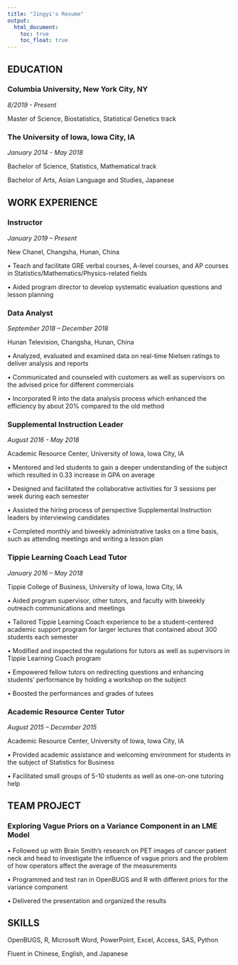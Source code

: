 ```yaml
---
title: "Jingyi's Resume"
output: 
  html_document:
    toc: true
    toc_float: true
---
```


## **EDUCATION**

### **Columbia University, New York City, NY**							      
*8/2019 -	 Present*

Master of Science, Biostatistics, Statistical Genetics track

### **The University of Iowa, Iowa City, IA**		     			                       	           
*January 2014 - May 2018*

Bachelor of Science, Statistics, Mathematical track

Bachelor of Arts, Asian Language and Studies, Japanese       

 
## **WORK EXPERIENCE**


### **Instructor**									     
*January 2019 – Present*

New Chanel, Changsha, Hunan, China

•	Teach and facilitate GRE verbal courses, A-level courses, and AP courses in Statistics/Mathematics/Physics-related fields

•	Aided program director to develop systematic evaluation questions and lesson planning


### **Data Analyst**								  
*September 2018 – December 2018*

Hunan Television, Changsha, Hunan, China

•	Analyzed, evaluated and examined data on real-time Nielsen ratings to deliver analysis and reports

•	Communicated and counseled with customers as well as supervisors on the advised price for different commercials

•	Incorporated R into the data analysis process which enhanced the efficiency by about 20% compared to the old method


### **Supplemental Instruction Leader**    			                                              
*August 2016 - May 2018*

Academic Resource Center, University of Iowa, Iowa City, IA

•	Mentored and led students to gain a deeper understanding of the subject which resulted in 0.33 increase in GPA on average

•	Designed and facilitated the collaborative activities for 3 sessions per week during each semester

•	Assisted the hiring process of perspective Supplemental Instruction leaders by interviewing candidates

•	Completed monthly and biweekly administrative tasks on a time basis, such as attending meetings and writing a lesson plan


### **Tippie Learning Coach Lead Tutor**                                                                                    
*January 2016 – May 2018*

Tippie College of Business, University of Iowa, Iowa City, IA


•	Aided program supervisor, other tutors, and faculty with biweekly outreach communications and meetings

•	Tailored Tippie Learning Coach experience to be a student-centered academic support program for larger lectures that contained about 300 students each semester

•	Modified and inspected the regulations for tutors as well as supervisors in Tippie Learning Coach program

•	Empowered fellow tutors on redirecting questions and enhancing students’ performance by holding a workshop on the subject

•	Boosted the performances and grades of tutees


### **Academic Resource Center Tutor**			                 		       
*August 2015 – December 2015*

Academic Resource Center, University of Iowa, Iowa City, IA


•	Provided academic assistance and welcoming environment for students in the subject of Statistics for Business

•	Facilitated small groups of 5-10 students as well as one-on-one tutoring help 


## **TEAM PROJECT**


### **Exploring Vague Priors on a Variance Component in an LME Model**


•	Followed up with Brain Smith’s research on PET images of cancer patient neck and head to investigate the influence of vague priors and the problem of how operators affect the average of the measurements

•	Programmed and test ran in OpenBUGS and R with different priors for the variance component

•	Delivered the presentation and organized the results


## **SKILLS**

OpenBUGS, R, Microsoft Word, PowerPoint, Excel, Access, SAS, Python

Fluent in Chinese, English, and Japanese
